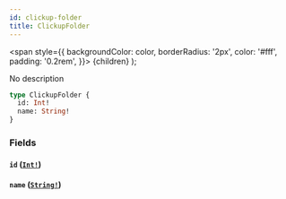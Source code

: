 ```yaml
---
id: clickup-folder
title: ClickupFolder
---
```


<span
style={{
      backgroundColor: color,
      borderRadius: '2px',
      color: '#fff',
      padding: '0.2rem',
    }}>
{children}
</span>
);

No description

```graphql
type ClickupFolder {
  id: Int!
  name: String!
}
```

### Fields

#### `id` ([`Int!`](/api/graphql/documentation/scalars/int))

#### `name` ([`String!`](/api/graphql/documentation/scalars/string))

